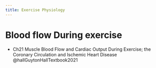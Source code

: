 ```yaml
---
title: Exercise Physiology
---
```



# Blood flow During exercise

- Ch21 Muscle Blood Flow and Cardiac Output During Exercise; the Coronary Circulation and Ischemic Heart Disease @hallGuytonHallTextbook2021